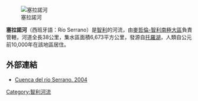 [[Image:The_Cordillera_del_Paine_and_Serrano_River_at_Sunset.jpg|塞拉諾河]]

'''塞拉諾河'''（西班牙語：Río Serrano）是[[智利|智利]]的河流，由[[麥哲倫-智利南極大區|麥哲倫-智利南極大區]]負責管轄，河道全長38公里，集水區面積6,673平方公里，發源自[[托羅湖|托羅湖]]，人類自公元前10,000年在該地區居住。

{{coord|51.411|S|73.083|W|display=title}}

==外部連結==
* [https://web.archive.org/web/20070607014607/http://www.sinia.cl/1292/articles-31018_Serrano.pdf Cuenca del río Serrano. 2004]

{{Chile-geo-stub}}
[[Category:智利河流|Category:智利河流]]